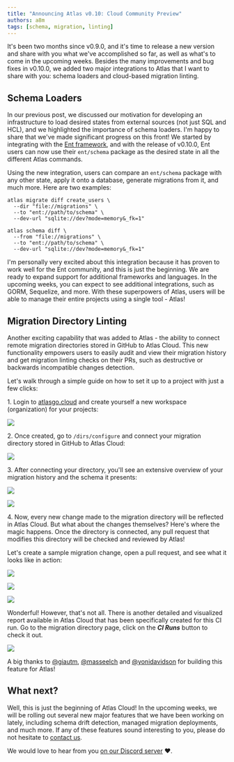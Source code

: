 ```yaml
---
title: "Announcing Atlas v0.10: Cloud Community Preview"
authors: a8m
tags: [schema, migration, linting]
---
```



It's been two months since v0.9.0, and it's time to release a new version and share with you what we've accomplished so
far, as well as what's to come in the upcoming weeks. Besides the many improvements and bug fixes in v0.10.0, we
added two major integrations to Atlas that I want to share with you: schema loaders and cloud-based migration linting.

## Schema Loaders

In our previous post, we discussed our motivation for developing an infrastructure to load desired states from external
sources (not just SQL and HCL), and we highlighted the importance of schema loaders. I'm happy to share that we've made
significant progress on this front! We started by integrating with the [Ent framework](https://entgo.io), and with the
release of v0.10.0, Ent users can now use their `ent/schema` package as the desired state in all the different Atlas
commands.

Using the new integration, users can compare an `ent/schema` package with any other state, apply it onto a database,
generate migrations from it, and much more. Here are two examples:

<Tabs>
<TabItem value="Migrate Diff">

```shell {3}
atlas migrate diff create_users \
  --dir "file://migrations" \
  --to "ent://path/to/schema" \
  --dev-url "sqlite://dev?mode=memory&_fk=1"
```

</TabItem>
<TabItem value="Schema Diff">

```shell {3}
atlas schema diff \
  --from "file://migrations" \
  --to "ent://path/to/schema" \
  --dev-url "sqlite://dev?mode=memory&_fk=1"
```

</TabItem>
</Tabs>

I'm personally very excited about this integration because it has proven to work well for the Ent community, and this
is just the beginning. We are ready to expand support for additional frameworks and languages. In the upcoming weeks,
you can expect to see additional integrations, such as GORM, Sequelize, and more. With these superpowers of Atlas,
users will be able to manage their entire projects using a single tool - Atlas!

## Migration Directory Linting

Another exciting capability that was added to Atlas - the ability to connect remote migration directories stored in GitHub
to Atlas Cloud. This new functionality empowers users to easily audit and view their migration history and get migration
linting checks on their PRs, such as destructive or backwards incompatible changes detection.

Let's walk through a simple guide on how to set it up to a project with just a few clicks:

1\. Login to [atlasgo.cloud](https://auth.atlasgo.cloud/login) and create yourself a new workspace (organization) for
your projects:

[![](https://atlasgo.io/uploads/images/blog-v010/create-org.png)](https://auth.atlasgo.cloud/login)

2\. Once created, go to `/dirs/configure` and connect your migration directory stored in GitHub to Atlas Cloud:

![](https://atlasgo.io/uploads/images/blog-v010/configure-dir.png)

3\. After connecting your directory, you'll see an extensive overview of your migration history and the schema it
presents:

<Tabs>
<TabItem value="Schema Visualization">

![](https://atlasgo.io/uploads/images/blog-v010/view-dir-erd.png)

</TabItem>

<TabItem value="Schema Definition">

![](https://atlasgo.io/uploads/images/blog-v010/view-dir-sql.png)

</TabItem>
</Tabs>

4\. Now, every new change made to the migration directory will be reflected in Atlas Cloud. But what about the changes
themselves? Here's where the magic happens. Once the directory is connected, any pull request that modifies this
directory will be checked and reviewed by Atlas!

Let's create a sample migration change, open a pull request, and see what it looks like in action:

<Tabs>
<TabItem value="PR Status">

![](https://atlasgo.io/uploads/images/blog-v010/pr-check.png)

</TabItem>

<TabItem value="Code Annotations">

![](https://atlasgo.io/uploads/images/blog-v010/annotations.png)

</TabItem>
<TabItem value="Report Summary">

![](https://atlasgo.io/uploads/images/blog-v010/report.png)

</TabItem>
</Tabs>

Wonderful! However, that's not all. There is another detailed and visualized report available in Atlas Cloud that has been
specifically created for this CI run. Go to the migration directory page, click on the ___CI Runs___ button to check it out.

![](https://atlasgo.io/uploads/images/blog-v010/ci.png)

A big thanks to [@giautm](https://github.com/giautm), [@masseelch](https://github.com/masseelch) and
[@yonidavidson](https://github.com/yonidavidson) for building this feature for Atlas!

## What next?

Well, this is just the beginning of Atlas Cloud! In the upcoming weeks, we will be rolling out several new major
features that we have been working on lately, including schema drift detection, managed migration deployments,
and much more. If any of these features sound interesting to you, please do not hesitate to [contact us](https://atlasgo.cloud/pricing).

We would love to hear from you [on our Discord server](https://discord.gg/zZ6sWVg6NT) :heart:.
